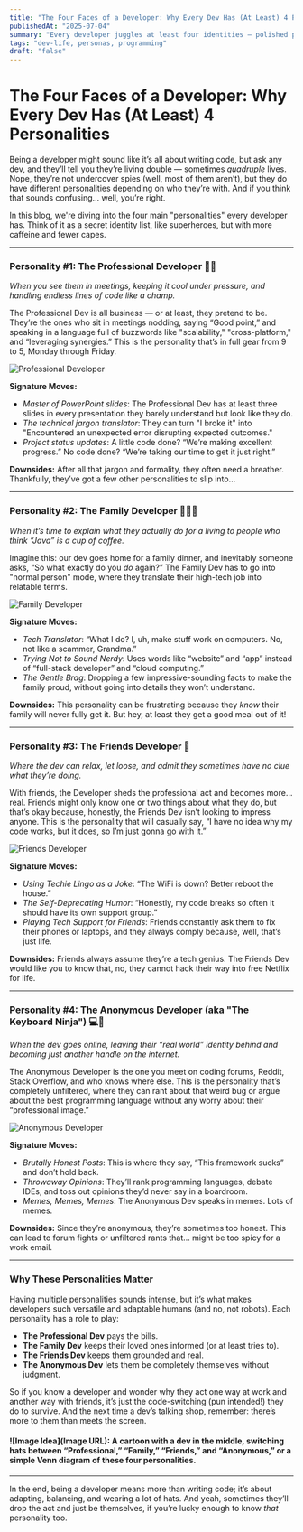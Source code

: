 ```yaml
---
title: "The Four Faces of a Developer: Why Every Dev Has (At Least) 4 Personalities"
publishedAt: "2025-07-04"
summary: "Every developer juggles at least four identities — polished pro, clueless explainer, chill buddy, and masked internet gremlin — depending on who's watching"
tags: "dev-life, personas, programming"
draft: "false"
---
```


# The Four Faces of a Developer: Why Every Dev Has (At Least) 4 Personalities

Being a developer might sound like it’s all about writing code, but ask any dev, and they’ll tell you they’re living double — sometimes *quadruple* lives. Nope, they’re not undercover spies (well, most of them aren’t), but they do have different personalities depending on who they’re with. And if you think that sounds confusing… well, you’re right.

In this blog, we're diving into the four main "personalities" every developer has. Think of it as a secret identity list, like superheroes, but with more caffeine and fewer capes.

---

### Personality #1: The Professional Developer 🧑‍💻

*When you see them in meetings, keeping it cool under pressure, and handling endless lines of code like a champ.*

The Professional Dev is all business — or at least, they pretend to be. They’re the ones who sit in meetings nodding, saying “Good point,” and speaking in a language full of buzzwords like "scalability," "cross-platform," and “leveraging synergies.” This is the personality that’s in full gear from 9 to 5, Monday through Friday.

<Image
  src="/photos/four-faces-of-a-developer-pro-dev.jpeg"
  alt="Professional Developer"
  width={640}
  height={500}
/>

**Signature Moves:**
   - *Master of PowerPoint slides*: The Professional Dev has at least three slides in every presentation they barely understand but look like they do.
   - *The technical jargon translator*: They can turn "I broke it" into "Encountered an unexpected error disrupting expected outcomes."
   - *Project status updates*: A little code done? “We’re making excellent progress.” No code done? “We’re taking our time to get it just right.”

**Downsides:** After all that jargon and formality, they often need a breather. Thankfully, they’ve got a few other personalities to slip into…

---

### Personality #2: The Family Developer 👨‍👩‍👦

*When it’s time to explain what they actually do for a living to people who think “Java” is a cup of coffee.*

Imagine this: our dev goes home for a family dinner, and inevitably someone asks, “So what exactly do you *do* again?” The Family Dev has to go into "normal person" mode, where they translate their high-tech job into relatable terms.

<Image
  src="/photos/four-faces-of-a-developer-family-dev.jpeg"
  alt="Family Developer"
  width={640}
  height={500}
/>

**Signature Moves:**
   - *Tech Translator*: “What I do? I, uh, make stuff work on computers. No, not like a scammer, Grandma.”
   - *Trying Not to Sound Nerdy*: Uses words like “website” and “app” instead of “full-stack developer” and “cloud computing.”
   - *The Gentle Brag*: Dropping a few impressive-sounding facts to make the family proud, without going into details they won’t understand.

**Downsides:** This personality can be frustrating because they *know* their family will never fully get it. But hey, at least they get a good meal out of it!

---

### Personality #3: The Friends Developer 🎉

*Where the dev can relax, let loose, and admit they sometimes have no clue what they’re doing.*

With friends, the Developer sheds the professional act and becomes more… real. Friends might only know one or two things about what they do, but that’s okay because, honestly, the Friends Dev isn’t looking to impress anyone. This is the personality that will casually say, “I have no idea why my code works, but it does, so I’m just gonna go with it.”

<Image
  src="/photos/four-faces-of-a-developer-friends-dev.jpeg"
  alt="Friends Developer"
  width={640}
  height={500}
/>

**Signature Moves:**
   - *Using Techie Lingo as a Joke*: “The WiFi is down? Better reboot the house.”
   - *The Self-Deprecating Humor*: “Honestly, my code breaks so often it should have its own support group.”
   - *Playing Tech Support for Friends*: Friends constantly ask them to fix their phones or laptops, and they always comply because, well, that’s just life.

**Downsides:** Friends always assume they’re a tech genius. The Friends Dev would like you to know that, no, they cannot hack their way into free Netflix for life.

---

### Personality #4: The Anonymous Developer (aka "The Keyboard Ninja") 💻👻

*When the dev goes online, leaving their “real world” identity behind and becoming just another handle on the internet.*

The Anonymous Developer is the one you meet on coding forums, Reddit, Stack Overflow, and who knows where else. This is the personality that’s completely unfiltered, where they can rant about that weird bug or argue about the best programming language without any worry about their “professional image.”

<Image
  src="/photos/four-faces-of-a-developer-anon-dev.jpeg"
  alt="Anonymous Developer"
  width={640}
  height={500}
/>

**Signature Moves:**
   - *Brutally Honest Posts*: This is where they say, “This framework sucks” and don’t hold back.
   - *Throwaway Opinions*: They’ll rank programming languages, debate IDEs, and toss out opinions they’d never say in a boardroom.
   - *Memes, Memes, Memes*: The Anonymous Dev speaks in memes. Lots of memes.

**Downsides:** Since they’re anonymous, they’re sometimes too honest. This can lead to forum fights or unfiltered rants that… might be too spicy for a work email.

---

### Why These Personalities Matter

Having multiple personalities sounds intense, but it’s what makes developers such versatile and adaptable humans (and no, not robots). Each personality has a role to play:

- **The Professional Dev** pays the bills.
- **The Family Dev** keeps their loved ones informed (or at least tries to).
- **The Friends Dev** keeps them grounded and real.
- **The Anonymous Dev** lets them be completely themselves without judgment.

So if you know a developer and wonder why they act one way at work and another way with friends, it’s just the code-switching (pun intended!) they do to survive. And the next time a dev’s talking shop, remember: there’s more to them than meets the screen.

#### ![Image Idea](Image URL): A cartoon with a dev in the middle, switching hats between “Professional,” “Family,” “Friends,” and “Anonymous,” or a simple Venn diagram of these four personalities.

---

In the end, being a developer means more than writing code; it’s about adapting, balancing, and wearing a lot of hats. And yeah, sometimes they’ll drop the act and just be themselves, if you’re lucky enough to know *that* personality too.
